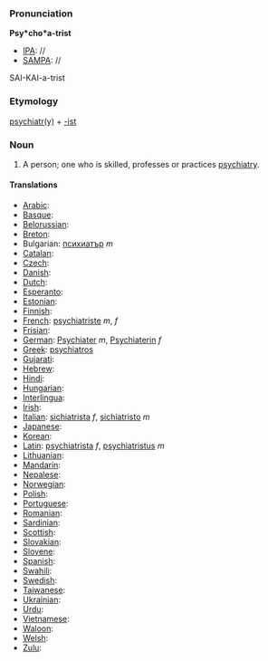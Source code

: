 ===Pronunciation===

'''Psy*cho*a-trist'''
*[[IPA]]: //
*[[SAMPA]]: //
SAI-KAI-a-trist
===Etymology===

[[psychiatry|psychiatr(y)]] + [[-ist]]

=== Noun ===

#A person; one who is skilled, professes or practices [[psychiatry]]. 

====Translations====

*[[Arabic]]:
*[[Basque]]:
*[[Belorussian]]:
*[[Breton]]:
*Bulgarian: [[психиатър]] ''m''
*[[Catalan]]:
*[[Czech]]:
*[[Danish]]:
*[[Dutch]]:
*[[Esperanto]]:
*[[Estonian]]:
*[[Finnish]]:
*[[French]]: [[psychiatriste]] ''m'', ''f''
*[[Frisian]]:
*[[German]]: [[Psychiater]] ''m'', [[Psychiaterin]] ''f''
*[[Greek]]: [[psychiatros]]
*[[Gujarati]]:
*[[Hebrew]]:
*[[Hindi]]:
*[[Hungarian]]: 
*[[Interlingua]]:
*[[Irish]]:
*[[Italian]]: [[sichiatrista]] ''f'', [[sichiatristo]] ''m''
*[[Japanese]]:
*[[Korean]]:
*[[Latin]]: [[psychiatrista]] ''f'', [[psychiatristus]] ''m''
*[[Lithuanian]]:
*[[Mandarin]]:
*[[Nepalese]]:
*[[Norwegian]]:
*[[Polish]]:
*[[Portuguese]]:
*[[Romanian]]:
*[[Sardinian]]:
*[[Scottish]]:
*[[Slovakian]]:
*[[Slovene]]:
*[[Spanish]]:
*[[Swahili]]:
*[[Swedish]]:
*[[Taiwanese]]:
*[[Ukrainian]]:
*[[Urdu]]:
*[[Vietnamese]]:
*[[Waloon]]:
*[[Welsh]]:
*[[Zulu]]: